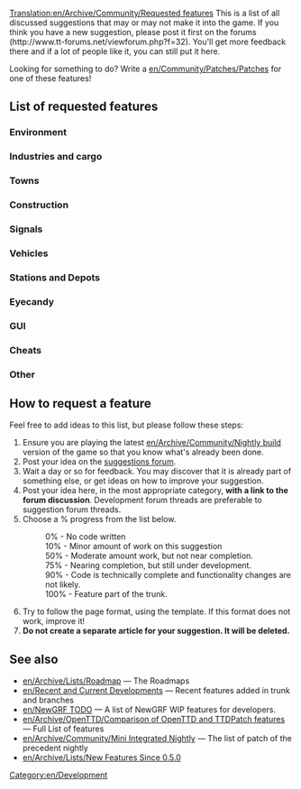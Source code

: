 [[Translation:en/Archive/Community/Requested features]]
{{en/TOCright}}
This is a list of all discussed suggestions that may or may not make it into the game. If you think you have a new suggestion, please post it first on the forums (http://www.tt-forums.net/viewforum.php?f=32). You'll get more feedback there and if a lot of people like it, you can still put it here.

Looking for something to do?  Write a [[en/Community/Patches/Patches]] for one of these features!

==List of requested features==

===Environment===
<div style="margin-right:200px">
{{en/Archive/Community/Rf header}}
{{en/Archive/Community/Rf|Higher mountains in map|10%|33231|More than 15 height levels}}
{{en/Archive/Community/Rf|Increase terraforming cost|0%|8252|As a difficulty option?}}
{{en/Archive/Community/Rf|Larger map sizes|100%|33137|Larger than 2048x2048}}
{{en/Archive/Community/Rf|Underwater levels|50%|31576|Visible or not}}
{{en/Archive/Community/Rf|Water above sea level|50%|31576|}}
{{en/Archive/Community/Rf|More Climates|50%|37533|Alpine, Australian, Asia (China/Japan), 
Desert}}
{{en/Archive/Community/Rf|Day/Nigth Cycle|75%|36929|}}
{{en/Archive/Community/Rf|Extra Time|50%|38001|Day`s as year`s}}
{{en/Archive/Community/Rf footer}}
</div>

===Industries and cargo===
{{en/Archive/Community/Rf header}}
{{en/Archive/Community/Rf|Cargo type - Trash|0%|32623|Trash separation and complete recycling industry?}}
{{en/Archive/Community/Rf|Industry budgets|10%|30898|}}
{{en/Archive/Community/Rf|New cargo|100%|29683|Feature in trunk since r9411 by peter1138}}
{{en/Archive/Community/Rf|Passenger and cargo destinations|50%|27677|4=Also see [http://www.tt-forums.net/viewtopic.php?t=9201 dev thread]}}
{{en/Archive/Community/Rf|Schools|0%|37922|}}
{{en/Archive/Community/Rf|New Industry Closures|75%|36653|http://www.tt-forums.net/download/file.php?id=79308 Download Patch Here|}}
{{en/Archive/Community/Rf|Changes to the Original Industries|50%|37049|}}
{{en/Archive/Community/Rf footer}}

===Towns===
{{en/Archive/Community/Rf header}}
{{en/Archive/Community/Rf|Build Buildings, Eyecandy|50%|29286|Require New Object}}
{{en/Archive/Community/Rf|[[en/Manual/Towns]]|100%|31528|Feature in trunk since r9667 by TheJosh}}
{{en/Archive/Community/Rf|Cleaner town roads|100%|32170|Feature in trunk since r11172 by skidd13}}
{{en/Archive/Community/Rf|Disabling exclusive rights|100%|33262|Feature in trunk since r11188 by skidd13}}
{{en/Archive/Community/Rf|Found a town|50%|31558|[http://bugs.openttd.org/task/759 FS#759]}}
{{en/Archive/Community/Rf|Limit town growth|50%|32083|}}
{{en/Archive/Community/Rf|National government|0%|32076|}}
{{en/Archive/Community/Rf|Town road layout|100%|30972|Feature in trunk since r9779 by skidd13}}
{{en/Archive/Community/Rf footer}}

===Construction===
{{en/Archive/Community/Rf header}}
{{en/Archive/Community/Rf|Autoroad tool like Autorail tool|100%|34366|4=Feature in trunk since r11339 by skidd13 ([http://www.tt-forums.net/viewtopic.php?t=31642 discussion])}}
{{en/Archive/Community/Rf|Copy and paste layouts of track|100%|25037|}}
{{en/Archive/Community/Rf|[[en/Archive/Community/Custom Bridgeheads]]|0%|20211|}}
{{en/Archive/Community/Rf|Diagonal clearing and leveling|75%|19311|}}
{{en/Archive/Community/Rf|Diagonal level crossings|50%|26584|4=Also see ([http://www.tt-forums.net/viewtopic.php?t=26385 TTDPatch suggestion])}}
{{en/Archive/Community/Rf|Diagonal roads, tunnels, bridges|0%|7104|4=Also see [http://www.tt-forums.net/viewtopic.php?t=31300 this ver]}}
{{en/Archive/Community/Rf|Enhanced tunnels|0%|36661|4=See [http://openttdcoop.ppcis.org/blog/files/downloads/grfpacks/screens/testing/enhanced_tunnels.png example]}}
{{en/Archive/Community/Rf|Highways|10%|33179|}}
{{en/Archive/Community/Rf|Limit flattening to sea level|10%|32295|4=Also see [http://www.tt-forums.net/viewtopic.php?t=32209 discussion]}}
{{en/Archive/Community/Rf|Non-instant construction|0%|32301|}}
{{en/Archive/Community/Rf|One way roads|100%|20224|Feature in trunk since r9999 by Rubidium}}
{{en/Archive/Community/Rf|Purchase land faster|50%|29495|(Drag a box)}}
{{en/Archive/Community/Rf|Raise and lower land under things|100%|30878|}}
{{en/Archive/Community/Rf|Incremental Building|0%|35824|}}
{{en/Archive/Community/Rf footer}}

===Signals===
{{en/Archive/Community/Rf header}}
{{en/Archive/Community/Rf|[[en/Archive/Manual/Yet Another PBS Patch|Path Based Signalling]] (PBS)|75%|36107|4=Yet Another PBS Patch (YAPP)}}
{{en/Archive/Community/Rf|Restrictive signalling|0%|37987|}}
{{en/Archive/Community/Rf|Route markers|50%|30118|}}
{{en/Archive/Community/Rf|routing restriction|0%||4=([http://www.tt-forums.net/viewtopic.php?f=19&t=27312 TTDPatch discussion])}}
{{en/Archive/Community/Rf|Signal autocomplete|100%|25486|Feature in trunk since r10437 by peter1138}}
{{en/Archive/Community/Rf|Signals on bridges|10%|22850|Discontinued.  Last patch revision 3393, included in [[en/Archive/Community/Mini Integrated Nightly]]}}
{{en/Archive/Community/Rf|Signal selection GUI|100%|34679|Feature in trunk since r11547 by BigBB}}
{{en/Archive/Community/Rf|Speed limiter & derailing|0%|38316|}}
{{en/Archive/Community/Rf footer}}

===Vehicles===
{{en/Archive/Community/Rf header}}
{{en/Archive/Community/Rf|Adjustable plane crash probability|100%|32202|}}
{{en/Archive/Community/Rf|Advanced orders|50%|31945|}}
{{en/Archive/Community/Rf|Airships|0%|31652|}}
{{en/Archive/Community/Rf|Articulated vehicles|100%|32197|Feature in trunk since r10097 by Maedhros}}
{{en/Archive/Community/Rf|Better physics for all vehicles|75%|22995|}}
{{en/Archive/Community/Rf|Better train acceleration|50%|31794|}}
{{en/Archive/Community/Rf|Breakdowns for multiheaded trains|50%|32160|}}
{{en/Archive/Community/Rf|Easy conversion for different rail types|50%|31622|}}
{{en/Archive/Community/Rf|Fund vehicle research|0%|21082|}}
{{en/Archive/Community/Rf|Maintenance vehicles|0%|32301|}}
{{en/Archive/Community/Rf|More train types|0%|27449|Vacuum-tube trains, etc.}}
{{en/Archive/Community/Rf|Plane landing queues|75%|15502|}}
{{en/Archive/Community/Rf|Quick Goto|100%|37298|"goto" button stays active in orders window}}
{{en/Archive/Community/Rf|Subways|0%||}}
{{en/Archive/Community/Rf|Train ferries|0%|31811|}}
{{en/Archive/Community/Rf|Trams|100%|30383|Feature in trunk since r9923 by Rubidium}}
{{en/Archive/Community/Rf|Unified Monorail & Maglevs|0%|15350|}}
{{en/Archive/Community/Rf|More Road Types|50%|37964|Grf`s Avalabile}}
{{en/Archive/Community/Rf|Heavy Equipment|50%|37912|}}
{{en/Archive/Community/Rf footer}}

===Stations and Depots===
{{en/Archive/Community/Rf header}}
{{en/Archive/Community/Rf|Airports built by parts|0%|29914|4=Also see [http://www.tt-forums.net/viewtopic.php?t=27724 airports] thread.}}
{{en/Archive/Community/Rf|Better way to enlarge airports|0%|28962|}}
{{en/Archive/Community/Rf|City owned airports|0%|20093|}}
{{en/Archive/Community/Rf|Display station coverage|0%|32363|}}
{{en/Archive/Community/Rf|Drive thru depots|10%|30346|Bidirectional depots}}
{{en/Archive/Community/Rf|Long train depots|10%|34574|Realistic depot (require multiplexing)}}
{{en/Archive/Community/Rf|Multiplexing depot and waypoint|10%|34574|Like stations}}
{{en/Archive/Community/Rf|Train stations/airports coverage increase|0%||Pax should travel accross medium sized towns}}
{{en/Archive/Community/Rf|Trains through non-stop stations / Whistle boards|0%|38015|}}
{{en/Archive/Community/Rf|Helicopter Hangar Separate from Airport |0%|9004|}}
{{en/Archive/Community/Rf footer}}

===Eyecandy===
{{en/Archive/Community/Rf header}}
{{en/Archive/Community/Rf|Building construction|50%|29286|}}
{{en/Archive/Community/Rf|completely shore|100%|34401|}}
{{en/Archive/Community/Rf|Grass on unused tracks|50%|32285|}}
{{en/Archive/Community/Rf|Seasons|10%|15487||Discontinued}}
{{en/Archive/Community/Rf|Snow in temperate climate|50%|24574|}}
{{en/Archive/Community/Rf|Weather|0%|24574|}}
{{en/Archive/Community/Rf footer}}

===GUI===
{{en/Archive/Community/Rf header}}
{{en/Archive/Community/Rf|Advanced expenses column|0%|31455|}}
{{en/Archive/Community/Rf|Advanced player faces|100%|34133|Feature in trunk since r11269 by BigBB}}
{{en/Archive/Community/Rf|Better bridge selection window|100%|31765|Feature in trunk since r13159 by Skidd13}}
{{en/Archive/Community/Rf|Better graphs|75%|31984|}}
{{en/Archive/Community/Rf|Clean up patch options|10%|32191|}}
{{en/Archive/Community/Rf|Customizable shortcuts|10%|32313|}}
{{en/Archive/Community/Rf|Font selection GUI|50%|29766|}}
{{en/Archive/Community/Rf|Longer history of finances|50%|21079|}}
{{en/Archive/Community/Rf|More zoom levels|100%||Feature (8x and 16x) in trunk since r9884 by TrueLight (16x removed since r10093)}}
{{en/Archive/Community/Rf|New orders window|75%|31074|}}
{{en/Archive/Community/Rf|Non instant map focus|100%|32217|}}
{{en/Archive/Community/Rf|[[en/Archive/Development/Miscellaneous suggestions/SharedTracks]]|50%|34292|}}
{{en/Archive/Community/Rf|Signal selection window v2|100%|34679|In trunk since r11547 by bigBB ; Also see [http://www.tt-forums.net/viewtopic.php?t=14890 Hackykid's version] and the [http://www.tt-forums.net/viewtopic.php?t=25804 rediffs from this]}}
{{en/Archive/Community/Rf|Toolbar Overlap Fix v2|100%|34045|Feature in trunk since r11256 by BigBB}}
{{en/Archive/Community/Rf|Transparency options|100%|29627|}}
{{en/Archive/Community/Rf|Rail & Road Type Selector|0%|38000|Poll Results: Positive 29% - Negative 70% 9 to 22 Votes.}}
{{en/Archive/Community/Rf|New Intro / Menu game|50%|36923|}}
{{en/Archive/Community/Rf|[[en/Manual/Vehicle groups]]|100%|11431|}}
{{en/Archive/Community/Rf footer}}

===Cheats===
{{en/Archive/Community/Rf header}}
{{en/Archive/Community/Rf|Local authority doesn't reject you|100%|30807|}}
{{en/Archive/Community/Rf footer}}

===Other===
{{en/Archive/Community/Rf header}}
{{en/Archive/Community/Rf|Adjustable day length|10%|31657}}
{{en/Archive/Community/Rf|Alphabetized openttd.cfg|0%|32164|}}
{{en/Archive/Community/Rf|Around the world map|0%|31894|}}
{{en/Archive/Community/Rf|Better savegame naming convention|0%|32308}}
{{en/Archive/Community/Rf|Code optimizations|50%|32319|4=Train collision detection is slow. Also see [http://www.tt-forums.net/viewtopic.php?t=27925 here] (in trunk since r10111) and [http://www.tt-forums.net/viewtopic.php?p=594775#594775 here]}}
{{en/Archive/Community/Rf|More disasters|0%|14818|}}
{{en/Archive/Community/Rf|More realistic disasters|0%||A submarine is unlikely, a UFO more so... how about a tornado or occasional tsunami? Maybe a fire or random derailing?}}
{{en/Archive/Community/Rf|New Sound Mixer|75%|37448|orudge}}
{{en/Archive/Community/Rf|[[en/Community/Patches/Improved Shares|Real stock market]]|0%|31883|WIP TheJosh}}
{{en/Archive/Community/Rf|Sound Effects Replacement|50%||}}
{{en/Archive/Community/Rf|Dedicated Save Folder|0%|38166|Save to a Dedicated Folder "/OpenTTD/Save/"}}
{{en/Archive/Community/Rf|Station/track templates|50%|25037|}}
{{en/Archive/Community/Rf|Engine Photo|0%|37209|}}
{{en/Archive/Community/Rf|More Station Names|0%|37233|}}
{{en/Archive/Community/Rf footer}}

==How to request a feature==
Feel free to add ideas to this list, but please follow these steps:

#Ensure you are playing the latest [[en/Archive/Community/Nightly build]] version of the game so that you know what's already been done.
#Post your idea on the [http://www.tt-forums.net/viewforum.php?f=32 suggestions forum].
#Wait a day or so for feedback. You may discover that it is already part of something else, or get ideas on how to improve your suggestion.
#Post your idea here, in the most appropriate category, '''with a link to the forum discussion'''.  Development forum threads are preferable to suggestion forum threads.
#Choose a % progress from the list below.
#:0% - No code written
#:10% - Minor amount of work on this suggestion
#:50% - Moderate amount work, but not near completion.
#:75% - Nearing completion, but still under development.
#:90% - Code is technically complete and functionality changes are not likely.
#:100% - Feature part of the trunk.
#Try to follow the page format, using the {{en/S|en/Archive/Community/Rf}} template.  If this format does not work, improve it!
#'''Do not create a separate article for your suggestion. It will be deleted.'''

==See also==
* [[en/Archive/Lists/Roadmap]] &mdash; The Roadmaps
* [[en/Recent and Current Developments]] &mdash; Recent features added in trunk and branches
* [[en/NewGRF TODO]] &mdash; A list of NewGRF WIP features for developers.
* [[en/Archive/OpenTTD/Comparison of OpenTTD and TTDPatch features]] &mdash; Full List of features
* [[en/Archive/Community/Mini Integrated Nightly]] &mdash; The list of patch of the precedent nightly
* [[en/Archive/Lists/New Features Since 0.5.0]]

[[Category:en/Development]]